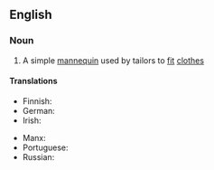 ==English==

===Noun===
{{en-noun|head=[[tailor]]'s [[dummy]]|tailors' dummies}}

# A simple [[mannequin]] used by tailors to [[fit]] [[clothes]]

====Translations====
{{trans-top|a simple mannequin used by tailors to fit clothes}}
* Finnish: {{t-needed|fi}}
* German: {{t+|de|Schneiderpuppe|f}}
* Irish: {{t|ga|riochtán táilliúra|m}}
{{trans-mid}}
* Manx: {{t|gv|jalloo thalhearagh|m}}
* Portuguese: {{t-needed|pt}}
* Russian: {{t-needed|ru}}
{{trans-bottom}}